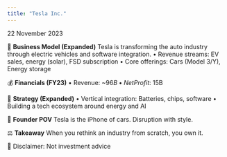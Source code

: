 ```yaml
---
title: "Tesla Inc."
---
```



<div className={styles.preserve}>

22 November 2023

🧠 **Business Model (Expanded)**
Tesla is transforming the auto industry through electric vehicles and software integration.
•	Revenue streams: EV sales, energy (solar), FSD subscription
•	Core offerings: Cars (Model 3/Y), Energy storage

💰 **Financials (FY23)**
•	Revenue: ~$96B
•	Net Profit: ~$15B

🧩 **Strategy (Expanded)**
•	Vertical integration: Batteries, chips, software
•	Building a tech ecosystem around energy and AI

🧠 **Founder POV**
Tesla is the iPhone of cars. Disruption with style.

⚖️ **Takeaway**
When you rethink an industry from scratch, you own it.

📎 Disclaimer: Not investment advice


</div>

